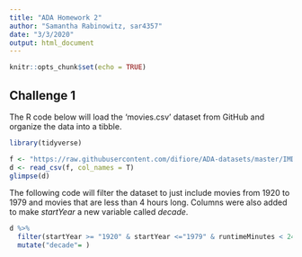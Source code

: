 ```yaml
---
title: "ADA Homework 2"
author: "Samantha Rabinowitz, sar4357"
date: "3/3/2020"
output: html_document
---
```


```r
knitr::opts_chunk$set(echo = TRUE)
```

## Challenge 1

The R code below will load the 'movies.csv' dataset from GitHub and organize the data into a tibble.

```r
library(tidyverse)

f <- "https://raw.githubusercontent.com/difiore/ADA-datasets/master/IMDB-movies.csv"
d <- read_csv(f, col_names = T)
glimpse(d)
```

The following code will filter the dataset to just include movies from 1920 to 1979 and movies that are less than 4 hours long. Columns were also added to make *startYear* a new variable called *decade*.

```r
d %>%
  filter(startYear >= "1920" & startYear <="1979" & runtimeMinutes < 240) %>%
  mutate("decade"= )
```